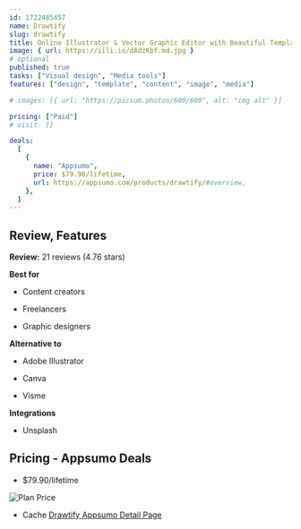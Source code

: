 ```yaml
---
id: 1722485457
name: Drawtify
slug: drawtify
title: Online Illustrator & Vector Graphic Editor with Beautiful Templates and Design Elements
image: { url: https://iili.io/dAdzKbf.md.jpg }
# optional
published: true
tasks: ["Visual design", "Media tools"]
features: ["design", "template", "content", "image", "media"]

# images: [{ url: "https://picsum.photos/600/600", alt: "img alt" }]

pricing: ["Paid"]
# visit: []

deals:
  [
    {
      name: "Appsumo",
      price: $79.90/lifetime,
      url: https://appsumo.com/products/drawtify/#overview,
    },
  ]
---
```


## Review, Features

**Review:** 21 reviews (4.76 stars)

**Best for**

- Content creators

- Freelancers

- Graphic designers

**Alternative to**

- Adobe Illustrator

- Canva

- Visme

**Integrations**

- Unsplash

## Pricing - Appsumo Deals

- $79.90/lifetime

<Img src="https://iili.io/dAdOG3B.png" alt="Plan Price" />

- Cache [Drawtify Appsumo Detail Page](https://iili.io/dAdOk4p.png)
